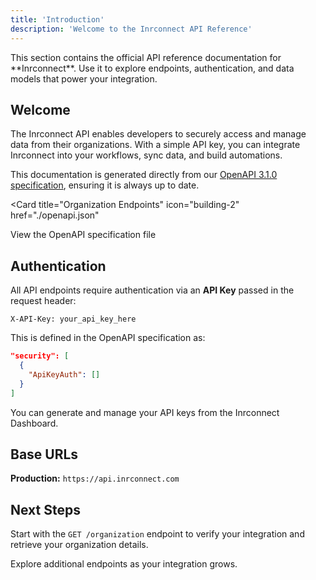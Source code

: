 ```yaml
---
title: 'Introduction'
description: 'Welcome to the Inrconnect API Reference'
---
```


<Note>
  This section contains the official API reference documentation for
  **Inrconnect**. Use it to explore endpoints, authentication, and
  data models that power your integration.
</Note>

## Welcome

The Inrconnect API enables developers to securely access and manage data
from their organizations. With a simple API key, you can integrate
Inrconnect into your workflows, sync data, and build automations.

This documentation is generated directly from our
[OpenAPI 3.1.0 specification](./openapi.json), ensuring it is always up to date.

<Card
  title="Organization Endpoints"
  icon="building-2"
  href="./openapi.json"
>
  View the OpenAPI specification file
</Card>

## Authentication

All API endpoints require authentication via an **API Key** passed in the
request header:

```http
X-API-Key: your_api_key_here
```

This is defined in the OpenAPI specification as:

```json
"security": [
  {
    "ApiKeyAuth": []
  }
]
```

You can generate and manage your API keys from the Inrconnect Dashboard.

## Base URLs

**Production:** `https://api.inrconnect.com`

## Next Steps

Start with the `GET /organization` endpoint to verify your integration and retrieve your organization details.

Explore additional endpoints as your integration grows.